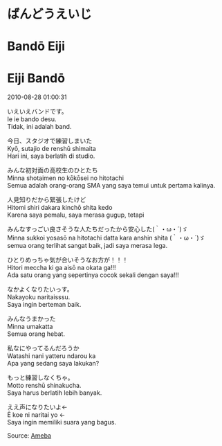 # ばんどうえいじ  
# Bandō Eiji  
# Eiji Bandō

2010-08-28 01:00:31  

いえいえバンドです。  
Ie ie bando desu.  
Tidak, ini adalah band.

今日、スタジオで練習しまいた  
Kyō, sutajio de renshū shimaita  
Hari ini, saya berlatih di studio.

みんな初対面の高校生のひとたち  
Minna shotaimen no kōkōsei no hitotachi  
Semua adalah orang-orang SMA yang saya temui untuk pertama kalinya.

人見知りだから緊張したけど  
Hitomi shiri dakara kinchō shita kedo  
Karena saya pemalu, saya merasa gugup, tetapi

みんなすっごい良さそうな人たちだったから安心した(｀・ω・´)ゞ  
Minna sukkoi yosasō na hitotachi datta kara anshin shita (｀・ω・´)ゞ  
semua orang terlihat sangat baik, jadi saya merasa lega.

ひとりめっちゃ気が合いそうなお方が！！！  
Hitori meccha ki ga aisō na okata ga!!!  
Ada satu orang yang sepertinya cocok sekali dengan saya!!!

なかよくなりたいっす。  
Nakayoku naritaisssu.  
Saya ingin berteman baik.

みんなうまかった  
Minna umakatta  
Semua orang hebat.

私なにやってるんだろうか  
Watashi nani yatteru ndarou ka  
Apa yang sedang saya lakukan?

もっと練習しなくちゃ。  
Motto renshū shinakucha.  
Saya harus berlatih lebih banyak.

ええ声になりたいよ←  
Ē koe ni naritai yo ←  
Saya ingin memiliki suara yang bagus.

Source: [Ameba](https://ameblo.jp/arihara6/entry-10632119150.html)